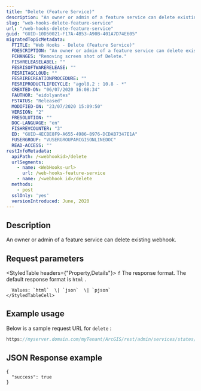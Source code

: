 ```yaml
---
title: "Delete (Feature Service)"
description: "An owner or admin of a feature service can delete existing webhook."
slug: "web-hooks-delete-feature-service"
url: "/web-hooks-delete-feature-service"
guid: "GUID-10D50021-F17A-4B53-A90B-401A7D74E605"
migratedTopicMetadata:
  FTITLE: "Web Hooks - Delete (Feature Service)"
  FDESCRIPTION: "An owner or admin of a feature service can delete existing webhook."
  FCHANGES: "Removing screen shot of Delete."
  FISHRELEASELABEL: ""
  FESRISOFTWARERELEASE: ""
  FESRITAGCLOUD: ""
  FESRIRECREATIONPROCEDURE: ""
  FESRIPRODUCTLIFECYCLE: "agol8.2 : 10.8 - *"
  CREATED-ON: "06/07/2020 16:08:34"
  FAUTHOR: "eidolyantes"
  FSTATUS: "Released"
  MODIFIED-ON: "23/07/2020 15:09:50"
  VERSION: "2"
  FRESOLUTION: ""
  DOC-LANGUAGE: "en"
  FISHREVCOUNTER: "3"
  ED: "GUID-4ECBE8F9-A655-4986-8976-DCDAB7347E1A"
  FUSERGROUP: "VUSERGROUPARCGISONLINEDOC"
  READ-ACCESS: ""
restInfoMetadata:
  apiPath: /<webhookid>/delete
  urlSegments:
    - name: <WebHooks-url>
      url: /web-hooks-feature-service
    - name: /<webhook id>/delete
  methods:
    - post
  sslOnly: 'yes'
  versionIntroduced: June, 2020
---
```


## Description

An owner or admin of a feature service can delete existing webhook.

## Request parameters

<StyledTable headers={"Property,Details"}>
  <StyledTableRow>
    <StyledTableCell cellStyle="markdown">`f`</StyledTableCell>
    <StyledTableCell cellStyle="markdown">
      The response format. The default response format is `html` .

      Values: `html`  \| `json`  \| `pjson` 
    </StyledTableCell>
  </StyledTableRow>
</StyledTable>

## Example usage

Below is a sample request URL for `delete` :

```javascript
https://myserver.domain.com/myTenant/ArcGIS/rest/admin/services/states/FeatureServer/WebHooks/1/delete?f=pjson
```

 

## JSON Response example

```other
{
  "success": true
}
```

 
